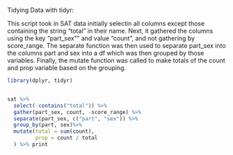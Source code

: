 Tidying Data with tidyr:

This script took in SAT data initially selectin all columns except those containing the string "total" in their name. Next, it gathered the columns using the key "part_sex"" and value "count", and not gathering by score_range. The separate function was then used to separate part_sex into the columns part and sex into a df which was then grouped by those variables. Finally, the mutate function was called to make totals of the count and prop variable based on the grouping.


```r
library(dplyr, tidyr)


sat %>%
  select(-contains("total")) %>%
  gather(part_sex, count, -score_range) %>%
  separate(part_sex, c("part", "sex")) %>%
  group_by(part, sex)%>%
  mutate(total = sum(count),
         prop = count / total
  ) %>% print
```

